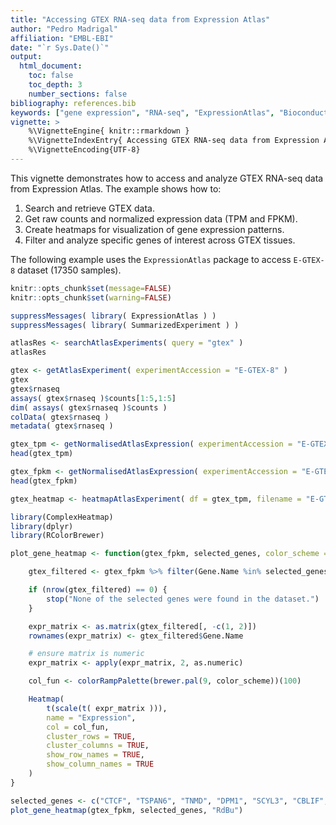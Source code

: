 ```yaml
---
title: "Accessing GTEX RNA-seq data from Expression Atlas"
author: "Pedro Madrigal"
affiliation: "EMBL-EBI"
date: "`r Sys.Date()`"
output:
  html_document:
    toc: false
    toc_depth: 3
    number_sections: false
bibliography: references.bib
keywords: ["gene expression", "RNA-seq", "ExpressionAtlas", "Bioconductor"]
vignette: >
    %\VignetteEngine{ knitr::rmarkdown }
    %\VignetteIndexEntry{ Accessing GTEX RNA-seq data from Expression Atlas }
    %\VignetteEncoding{UTF-8}
---
```



This vignette demonstrates how to access and analyze GTEX RNA-seq data from Expression Atlas. The example shows how to:

1. Search and retrieve GTEX data.
2. Get raw counts and normalized expression data (TPM and FPKM).
3. Create heatmaps for visualization of gene expression patterns.
4. Filter and analyze specific genes of interest across GTEX tissues.


The following example uses the `ExpressionAtlas` package to access `E-GTEX-8` dataset (17350 samples).


```r
knitr::opts_chunk$set(message=FALSE)
knitr::opts_chunk$set(warning=FALSE)
```

```r
suppressMessages( library( ExpressionAtlas ) )
suppressMessages( library( SummarizedExperiment ) )
```

```r

atlasRes <- searchAtlasExperiments( query = "gtex" )
atlasRes

gtex <- getAtlasExperiment( experimentAccession = "E-GTEX-8" )
gtex
gtex$rnaseq
assays( gtex$rnaseq )$counts[1:5,1:5]
dim( assays( gtex$rnaseq )$counts )
colData( gtex$rnaseq )
metadata( gtex$rnaseq )

gtex_tpm <- getNormalisedAtlasExpression( experimentAccession = "E-GTEX-8", normalisation = "tpm" )
head(gtex_tpm)

gtex_fpkm <- getNormalisedAtlasExpression( experimentAccession = "E-GTEX-8", normalisation = "fpkm" )
head(gtex_fpkm)
```

```r
gtex_heatmap <- heatmapAtlasExperiment( df = gtex_tpm, filename = "E-GTEX-8-tpm-heatmap.pdf", save_pdf= FALSE, show_plot = TRUE, heatmap_color = "Reds", top_n = 50, show_heatmap_title = TRUE )
```

```r
library(ComplexHeatmap)
library(dplyr)
library(RColorBrewer)

plot_gene_heatmap <- function(gtex_fpkm, selected_genes, color_scheme = "Reds") {

    gtex_filtered <- gtex_fpkm %>% filter(Gene.Name %in% selected_genes)

    if (nrow(gtex_filtered) == 0) {
        stop("None of the selected genes were found in the dataset.")
    }

    expr_matrix <- as.matrix(gtex_filtered[, -c(1, 2)])
    rownames(expr_matrix) <- gtex_filtered$Gene.Name

    # ensure matrix is numeric
    expr_matrix <- apply(expr_matrix, 2, as.numeric)

    col_fun <- colorRampPalette(brewer.pal(9, color_scheme))(100)

    Heatmap(
        t(scale(t( expr_matrix ))),
        name = "Expression",
        col = col_fun,
        cluster_rows = TRUE,
        cluster_columns = TRUE,
        show_row_names = TRUE,
        show_column_names = TRUE
    )
}

selected_genes <- c("CTCF", "TSPAN6", "TNMD", "DPM1", "SCYL3", "CBLIF", "CTCF", "DDX4", "STATH")
plot_gene_heatmap(gtex_fpkm, selected_genes, "RdBu")


```

